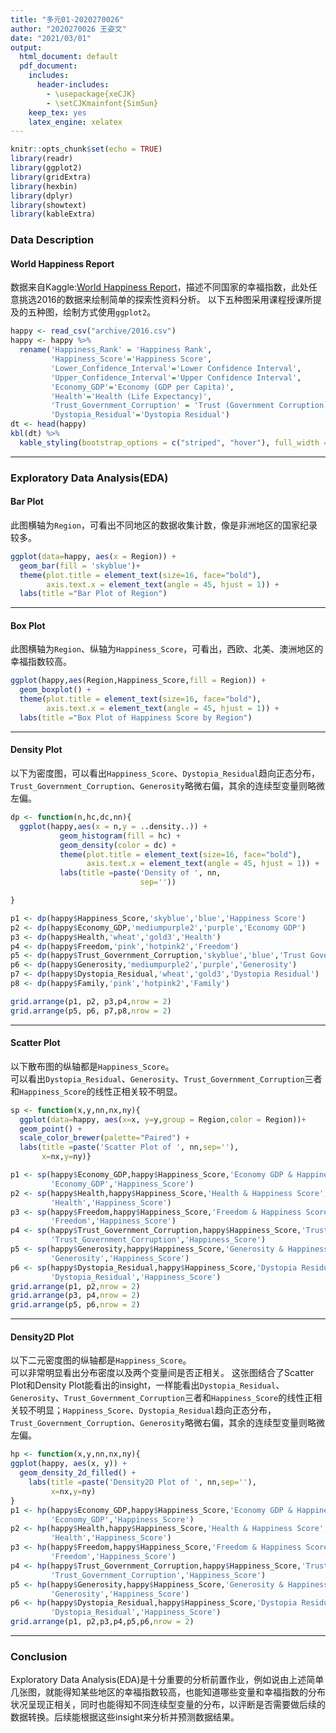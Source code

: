 ```yaml
---
title: "多元01-2020270026"
author: "2020270026 王姿文"
date: "2021/03/01"
output:
  html_document: default
  pdf_document:
    includes:
      header-includes:
        - \usepackage{xeCJK}
        - \setCJKmainfont{SimSun}
    keep_tex: yes
    latex_engine: xelatex
---
```


```r
knitr::opts_chunk$set(echo = TRUE)
library(readr)
library(ggplot2)
library(gridExtra)
library(hexbin)
library(dplyr)
library(showtext)
library(kableExtra)
```

### Data Description
#### World Happiness Report

数据来自Kaggle:[World Happiness Report](https://www.kaggle.com/unsdsn/world-happiness)，描述不同国家的幸福指数，此处任意挑选2016的数据来绘制简单的探索性资料分析。
以下五种图采用课程授课所提及的五种图，绘制方式使用`ggplot2`。

```r
happy <- read_csv("archive/2016.csv")
happy <- happy %>%
  rename('Happiness_Rank' = 'Happiness Rank',
         'Happiness_Score'='Happiness Score',
         'Lower_Confidence_Interval'='Lower Confidence Interval',
         'Upper_Confidence_Interval'='Upper Confidence Interval',
         'Economy_GDP'='Economy (GDP per Capita)',
         'Health'='Health (Life Expectancy)',
         'Trust_Government_Corruption' = 'Trust (Government Corruption)',
         'Dystopia_Residual'='Dystopia Residual')
dt <- head(happy)
kbl(dt) %>%
  kable_styling(bootstrap_options = c("striped", "hover"), full_width = F, font_size = 7)
```

--------------

### Exploratory Data Analysis(EDA)

#### Bar Plot

此图横轴为`Region`，可看出不同地区的数据收集计数，像是非洲地区的国家纪录较多。

```r
ggplot(data=happy, aes(x = Region)) + 
  geom_bar(fill = 'skyblue')+ 
  theme(plot.title = element_text(size=16, face="bold"),
        axis.text.x = element_text(angle = 45, hjust = 1)) + 
  labs(title ="Bar Plot of Region")
```

----------

#### Box Plot

此图横轴为`Region`、纵轴为`Happiness_Score`，可看出，西欧、北美、澳洲地区的幸福指数较高。

```r
ggplot(happy,aes(Region,Happiness_Score,fill = Region)) + 
  geom_boxplot() +
  theme(plot.title = element_text(size=16, face="bold"),
        axis.text.x = element_text(angle = 45, hjust = 1)) + 
  labs(title ="Box Plot of Happiness Score by Region")
```

-----------

#### Density Plot

以下为密度图，可以看出`Happiness_Score`、`Dystopia_Residual`趋向正态分布，`Trust_Government_Corruption`、`Generosity`略微右偏，其余的连续型变量则略微左偏。

```r

dp <- function(n,hc,dc,nn){
  ggplot(happy,aes(x = n,y = ..density..)) + 
           geom_histogram(fill = hc) +
           geom_density(color = dc) + 
           theme(plot.title = element_text(size=16, face="bold"),
                 axis.text.x = element_text(angle = 45, hjust = 1)) + 
           labs(title =paste('Density of ', nn,
                             sep=''))

}

p1 <- dp(happy$Happiness_Score,'skyblue','blue','Happiness Score')
p2 <- dp(happy$Economy_GDP,'mediumpurple2','purple','Economy GDP')
p3 <- dp(happy$Health,'wheat','gold3','Health')
p4 <- dp(happy$Freedom,'pink','hotpink2','Freedom')
p5 <- dp(happy$Trust_Government_Corruption,'skyblue','blue','Trust Government')
p6 <- dp(happy$Generosity,'mediumpurple2','purple','Generosity')
p7 <- dp(happy$Dystopia_Residual,'wheat','gold3','Dystopia Residual')
p8 <- dp(happy$Family,'pink','hotpink2','Family')

grid.arrange(p1, p2, p3,p4,nrow = 2)
grid.arrange(p5, p6, p7,p8,nrow = 2)
```

-----------

#### Scatter Plot

以下散布图的纵轴都是`Happiness_Score`。   
可以看出`Dystopia_Residual`、`Generosity`、`Trust_Government_Corruption`三者和`Happiness_Score`的线性正相关较不明显。

```r
sp <- function(x,y,nn,nx,ny){
  ggplot(data=happy, aes(x=x, y=y,group = Region,color = Region))+ 
  geom_point() + 
  scale_color_brewer(palette="Paired") + 
  labs(title =paste('Scatter Plot of ', nn,sep=''),
       x=nx,y=ny)}

p1 <- sp(happy$Economy_GDP,happy$Happiness_Score,'Economy GDP & Happiness Score',
         'Economy_GDP','Happiness_Score')
p2 <- sp(happy$Health,happy$Happiness_Score,'Health & Happiness Score',
         'Health','Happiness_Score')
p3 <- sp(happy$Freedom,happy$Happiness_Score,'Freedom & Happiness Score',
         'Freedom','Happiness_Score')
p4 <- sp(happy$Trust_Government_Corruption,happy$Happiness_Score,'Trust Government Corruption & Happiness Score',
         'Trust_Government_Corruption','Happiness_Score')
p5 <- sp(happy$Generosity,happy$Happiness_Score,'Generosity & Happiness Score',
         'Generosity','Happiness_Score')
p6 <- sp(happy$Dystopia_Residual,happy$Happiness_Score,'Dystopia Residual & Happiness Score',
         'Dystopia_Residual','Happiness_Score')
grid.arrange(p1, p2,nrow = 2)
grid.arrange(p3, p4,nrow = 2)
grid.arrange(p5, p6,nrow = 2)
```

-------------

#### Density2D Plot

以下二元密度图的纵轴都是`Happiness_Score`。   
可以非常明显看出分布密度以及两个变量间是否正相关。
这张图结合了Scatter Plot和Density Plot能看出的insight，一样能看出`Dystopia_Residual`、`Generosity`、`Trust_Government_Corruption`三者和`Happiness_Score`的线性正相关较不明显；`Happiness_Score`、`Dystopia_Residual`趋向正态分布，`Trust_Government_Corruption`、`Generosity`略微右偏，其余的连续型变量则略微左偏。

```r
hp <- function(x,y,nn,nx,ny){
ggplot(happy, aes(x, y)) + 
  geom_density_2d_filled() + 
    labs(title =paste('Density2D Plot of ', nn,sep=''),
         x=nx,y=ny)
}
p1 <- hp(happy$Economy_GDP,happy$Happiness_Score,'Economy GDP & Happiness Score',
         'Economy_GDP','Happiness_Score')
p2 <- hp(happy$Health,happy$Happiness_Score,'Health & Happiness Score',
         'Health','Happiness_Score')
p3 <- hp(happy$Freedom,happy$Happiness_Score,'Freedom & Happiness Score',
         'Freedom','Happiness_Score')
p4 <- hp(happy$Trust_Government_Corruption,happy$Happiness_Score,'Trust Government Corruption & Happiness Score',
         'Trust_Government_Corruption','Happiness_Score')
p5 <- hp(happy$Generosity,happy$Happiness_Score,'Generosity & Happiness Score',
         'Generosity','Happiness_Score')
p6 <- hp(happy$Dystopia_Residual,happy$Happiness_Score,'Dystopia Residual & Happiness Score',
         'Dystopia_Residual','Happiness_Score')
grid.arrange(p1, p2,p3,p4,p5,p6,nrow = 2)
```

----------

### Conclusion
Exploratory Data Analysis(EDA)是十分重要的分析前置作业，例如说由上述简单几张图，就能得知某些地区的幸福指数较高，也能知道哪些变量和幸福指数的分布状况呈现正相关，同时也能得知不同连续型变量的分布，以评断是否需要做后续的数据转换。后续能根据这些insight来分析并预测数据结果。